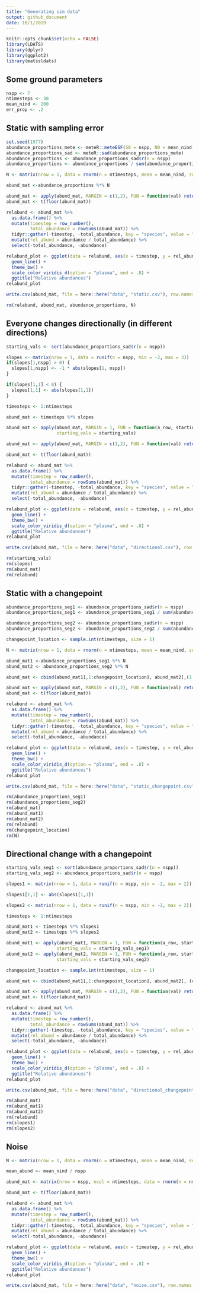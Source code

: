 ```yaml
---
title: "Generating sim data"
output: github_document
date: 10/1/2019
---
```


```r
knitr::opts_chunk$set(echo = FALSE)
library(LDATS)
library(dplyr)
library(ggplot2)
library(matssldats)
```

## Some ground parameters

```r
nspp <- 7
ntimesteps <- 30
mean_nind <- 200
err_prop <- .2
```

## Static with sampling error

```r
set.seed(1977)
abundance_proportions_mete <- meteR::meteESF(S0 = nspp, N0 = mean_nind)
abundance_proportions_sad <- meteR::sad(abundance_proportions_mete)
abundance_proportions <- abundance_proportions_sad$r(n = nspp)
abundance_proportions <- abundance_proportions / sum(abundance_proportions)

N <- matrix(nrow = 1, data = rnorm(n = ntimesteps, mean = mean_nind, sd = .25 * mean_nind))

abund_mat <-abundance_proportions %*% N

abund_mat <- apply(abund_mat, MARGIN = c(1,2), FUN = function(val) return(val * runif(n = 1, min = 1 - err_prop, max = 1 + err_prop)))
abund_mat <- t(floor(abund_mat))

relabund <- abund_mat %>%
  as.data.frame() %>%
  mutate(timestep = row_number(), 
         total_abundance = rowSums(abund_mat)) %>%
  tidyr::gather(-timestep, -total_abundance, key = "species", value = "abundance") %>%
  mutate(rel_abund = abundance / total_abundance) %>%
  select(-total_abundance, -abundance)

relabund_plot <- ggplot(data = relabund, aes(x = timestep, y = rel_abund, color = species)) +
  geom_line() +
  theme_bw() +
  scale_color_viridis_d(option = "plasma", end = .8) +
  ggtitle("Relative abundances")
relabund_plot

write.csv(abund_mat, file = here::here("data", "static.csv"), row.names = F)

rm(relabund, abund_mat, abundance_proportions, N)
```

## Everyone changes directionally (in different directions)

```r
starting_vals <- sort(abundance_proportions_sad$r(n = nspp)) 

slopes <- matrix(nrow = 1, data = runif(n = nspp, min = -2, max = 3))
if(slopes[1,nspp] > 0) {
  slopes[1,nspp] <- -1 * abs(slopes[1, nspp])
}

if(slopes[1,1] < 0) {
  slopes[1,1] <- abs(slopes[1,1])
}

timesteps <- 1:ntimesteps

abund_mat <- timesteps %*% slopes

abund_mat <- apply(abund_mat, MARGIN = 1, FUN = function(a_row, starting_vals) return(a_row + starting_vals),
                   starting_vals = starting_vals)

abund_mat <- apply(abund_mat, MARGIN = c(1,2), FUN = function(val) return(max(0, val * runif(n = 1, min = 1 - err_prop, max = 1 + err_prop))))

abund_mat <- t(floor(abund_mat))

relabund <- abund_mat %>%
  as.data.frame() %>%
  mutate(timestep = row_number(), 
         total_abundance = rowSums(abund_mat)) %>%
  tidyr::gather(-timestep, -total_abundance, key = "species", value = "abundance") %>%
  mutate(rel_abund = abundance / total_abundance) %>%
  select(-total_abundance, -abundance)

relabund_plot <- ggplot(data = relabund, aes(x = timestep, y = rel_abund, color = species)) +
  geom_line() +
  theme_bw() +
  scale_color_viridis_d(option = "plasma", end = .8) +
  ggtitle("Relative abundances")
relabund_plot

write.csv(abund_mat, file = here::here("data", "directional.csv"), row.names = F)

rm(starting_vals)
rm(slopes)
rm(abund_mat)
rm(relabund)

```

## Static with a changepoint

```r

abundance_proportions_seg1 <- abundance_proportions_sad$r(n = nspp)
abundance_proportions_seg1 <- abundance_proportions_seg1 / sum(abundance_proportions_seg1)

abundance_proportions_seg2 <- abundance_proportions_sad$r(n = nspp)
abundance_proportions_seg2 <- abundance_proportions_seg2 / sum(abundance_proportions_seg2)

changepoint_location <- sample.int(ntimesteps, size = 1)

N <- matrix(nrow = 1, data = rnorm(n = ntimesteps, mean = mean_nind, sd = .25 * mean_nind))

abund_mat1 <-abundance_proportions_seg1 %*% N
abund_mat2 <- abundance_proportions_seg2 %*% N

abund_mat <- cbind(abund_mat1[,1:changepoint_location], abund_mat2[,(1 + changepoint_location):ntimesteps])

abund_mat <- apply(abund_mat, MARGIN = c(1,2), FUN = function(val) return(val * runif(n = 1, min = 1 - err_prop, max = 1 + err_prop)))
abund_mat <- t(floor(abund_mat))

relabund <- abund_mat %>%
  as.data.frame() %>%
  mutate(timestep = row_number(), 
         total_abundance = rowSums(abund_mat)) %>%
  tidyr::gather(-timestep, -total_abundance, key = "species", value = "abundance") %>%
  mutate(rel_abund = abundance / total_abundance) %>%
  select(-total_abundance, -abundance)

relabund_plot <- ggplot(data = relabund, aes(x = timestep, y = rel_abund, color = species)) +
  geom_line() +
  theme_bw() +
  scale_color_viridis_d(option = "plasma", end = .8) +
  ggtitle("Relative abundances")
relabund_plot

write.csv(abund_mat, file = here::here("data", "static_changepoint.csv"), row.names = F)

rm(abundance_proportions_seg1)
rm(abundance_proportions_seg2)
rm(abund_mat)
rm(abund_mat1)
rm(abund_mat2)
rm(relabund)
rm(changepoint_location)
rm(N)

```

## Directional change with a changepoint

```r

starting_vals_seg1 <- sort(abundance_proportions_sad$r(n = nspp))
starting_vals_seg2 <- abundance_proportions_sad$r(n = nspp)

slopes1 <- matrix(nrow = 1, data = runif(n = nspp, min = -2, max = 2))

slopes1[1,1] <- abs(slopes1[1,1])

slopes2 <- matrix(nrow = 1, data = runif(n = nspp, min = -2, max = 2))

timesteps <- 1:ntimesteps

abund_mat1 <- timesteps %*% slopes1
abund_mat2 <- timesteps %*% slopes2

abund_mat1 <- apply(abund_mat1, MARGIN = 1, FUN = function(a_row, starting_vals) return(a_row + starting_vals),
                   starting_vals = starting_vals_seg1)
abund_mat2 <- apply(abund_mat2, MARGIN = 1, FUN = function(a_row, starting_vals) return(a_row + starting_vals),
                   starting_vals = starting_vals_seg2)

changepoint_location <- sample.int(ntimesteps, size = 1)

abund_mat <- cbind(abund_mat1[,1:changepoint_location], abund_mat2[, (changepoint_location + 1):ntimesteps])

abund_mat <- apply(abund_mat, MARGIN = c(1,2), FUN = function(val) return(max(0, val * runif(n = 1, min = 1 - err_prop, max = 1 + err_prop))))
abund_mat <- t(floor(abund_mat))

relabund <- abund_mat %>%
  as.data.frame() %>%
  mutate(timestep = row_number(), 
         total_abundance = rowSums(abund_mat)) %>%
  tidyr::gather(-timestep, -total_abundance, key = "species", value = "abundance") %>%
  mutate(rel_abund = abundance / total_abundance) %>%
  select(-total_abundance, -abundance)

relabund_plot <- ggplot(data = relabund, aes(x = timestep, y = rel_abund, color = species)) +
  geom_line() +
  theme_bw() +
  scale_color_viridis_d(option = "plasma", end = .8) +
  ggtitle("Relative abundances")
relabund_plot

write.csv(abund_mat, file = here::here("data", "directional_changepoint.csv"), row.names = F)

rm(abund_mat)
rm(abund_mat1)
rm(abund_mat2)
rm(relabund)
rm(slopes1)
rm(slopes2)

```

## Noise

```r
N <- matrix(nrow = 1, data = rnorm(n = ntimesteps, mean = mean_nind, sd = .25 * mean_nind))

mean_abund <- mean_nind / nspp

abund_mat <- matrix(nrow = nspp, ncol = ntimesteps, data = rnorm(n = nspp * ntimesteps, mean = mean_abund, sd = .5 * mean_abund))

abund_mat <- t(floor(abund_mat))

relabund <- abund_mat %>%
  as.data.frame() %>%
  mutate(timestep = row_number(), 
         total_abundance = rowSums(abund_mat)) %>%
  tidyr::gather(-timestep, -total_abundance, key = "species", value = "abundance") %>%
  mutate(rel_abund = abundance / total_abundance) %>%
  select(-total_abundance, -abundance)

relabund_plot <- ggplot(data = relabund, aes(x = timestep, y = rel_abund, color = species)) +
  geom_line() +
  theme_bw() +
  scale_color_viridis_d(option = "plasma", end = .8) +
  ggtitle("Relative abundances")
relabund_plot

write.csv(abund_mat, file = here::here("data", "noise.csv"), row.names = F)

```